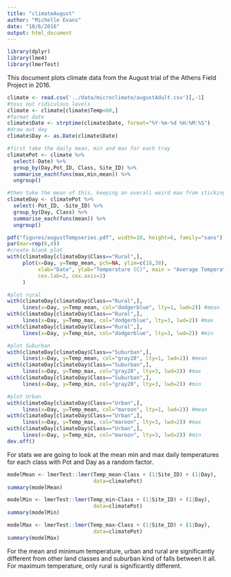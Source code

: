 ```yaml
---
title: "climateAugust"
author: "Michelle Evans"
date: "10/6/2016"
output: html_document
---
```


```r
library(dplyr)
library(lme4)
library(lmerTest)
```

This document plots climate data from the August trial of the Athens Field Project in 2016.


```r
climate <- read.csv('../data/microclimate/augustAdult.csv')[,-1]
#toss out ridiculous levels
climate <- climate[climate$Temp<60,]
#format date
climate$Date <- strptime(climate$Date, format="%Y-%m-%d %H:%M:%S")
#draw out day
climate$Day <- as.Date(climate$Date)
```

```r
#first take the daily mean, min and max for each tray
climatePot <- climate %>%
  select(-Date) %>%
  group_by(Day,Pot_ID, Class, Site_ID) %>%
  summarise_each(funs(max,min,mean)) %>%
  ungroup()

#then take the mean of this, keeping an overall weird max from sticking out and getting the average max temperature, rather than overall maximum
climateDay <- climatePot %>%
  select(-Pot_ID, -Site_ID) %>%
  group_by(Day, Class) %>%
  summarise_each(funs(mean)) %>%
  ungroup()

```

```r
pdf("figures/augustTempseries.pdf", width=10, height=6, family="sans")
par(mar=rep(6,4))
#create blank plot
with(climateDay[climateDay$Class=="Rural",],
     plot(x=Day, y=Temp_mean, pch=NA, ylim=c(18,38),
          xlab="Date", ylab="Temperature (C)", main = "Average Temperatures",
          cex.lab=2, cex.axis=2)
     )

#plot rural
with(climateDay[climateDay$Class=="Rural",],
     lines(x=Day, y=Temp_mean, col="dodgerblue", lty=1, lwd=2)) #mean
with(climateDay[climateDay$Class=="Rural",],
     lines(x=Day, y=Temp_max, col="dodgerblue", lty=3, lwd=2)) #max
with(climateDay[climateDay$Class=="Rural",],
     lines(x=Day, y=Temp_min, col="dodgerblue", lty=3, lwd=2)) #min

#plot Suburban
with(climateDay[climateDay$Class=="Suburban",],
     lines(x=Day, y=Temp_mean, col="gray20", lty=1, lwd=2)) #mean
with(climateDay[climateDay$Class=="Suburban",],
     lines(x=Day, y=Temp_max, col="gray20", lty=3, lwd=2)) #max
with(climateDay[climateDay$Class=="Suburban",],
     lines(x=Day, y=Temp_min, col="gray20", lty=3, lwd=2)) #min

#plot Urban
with(climateDay[climateDay$Class=="Urban",],
     lines(x=Day, y=Temp_mean, col="maroon", lty=1, lwd=2)) #mean
with(climateDay[climateDay$Class=="Urban",],
     lines(x=Day, y=Temp_max, col="maroon", lty=3, lwd=2)) #max
with(climateDay[climateDay$Class=="Urban",],
     lines(x=Day, y=Temp_min, col="maroon", lty=3, lwd=2)) #min
dev.off()
```

For stats we are going to look at the mean min and max daily temperatures for each class with Pot and Day as a random factor.

```r
modelMean <- lmerTest::lmer(Temp_mean~Class + (1|Site_ID) + (1|Day),
                            data=climatePot)
summary(modelMean)

modelMin <- lmerTest::lmer(Temp_min~Class + (1|Site_ID) + (1|Day),
                            data=climatePot)
summary(modelMin)

modelMax <- lmerTest::lmer(Temp_max~Class + (1|Site_ID) + (1|Day),
                            data=climatePot)
summary(modelMax)
```

For the mean and minimum temperature, urban and rural are significantly different from other land classes and suburban kind of falls between it all. For maximum temperature, only rural is significantly different.